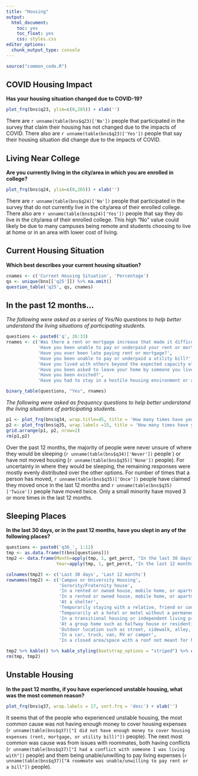 ```yaml
---
title: "Housing"
output: 
  html_document: 
    toc: yes
    toc_float: yes
    css: styles.css
editor_options: 
  chunk_output_type: console
---
```


```r
source("common_code.R")
```

## COVID Housing Impact
**Has your housing  situation changed due to COVID-19?**
```r
plot_frq(bns$q23, ylim=c(0,285)) + xlab('')
```
There are `r unname(table(bns$q23)['No'])` people that participated in the survey that claim their housing has not changed due to the impacts of COVID. There also are `r unname(table(bns$q23)['Yes'])` people that say their housing situation did change due to the impacts of COVID.

## Living Near College
**Are you currently living in the city/area in which you are enrolled in college?**
```r
plot_frq(bns$q24, ylim=c(0,265)) + xlab('')
```
There are `r unname(table(bns$q24)['No'])` people that participated in the survey that do not currently live in the city/area of their enrolled college. There also are `r unname(table(bns$q24)['Yes'])` people that say they do live in the city/area of their enrolled college. This high "No" value could likely be due to many campuses being remote and students choosing to live at home or in an area with lower cost of living.

## Current Housing Situation
**Which best describes your current housing situation?**
```r
cnames <- c('Current Housing Situation', 'Percentage')
qs <- unique(bns[['q25']]) %>% na.omit()
question_table('q25', qs, cnames)
```

## In the past 12 months...
*The following were asked as a series of Yes/No questions to help better understand the living situations of participating students.*
```r
questions <- paste0('q', 26:33)
rnames <- c('Was there a rent or mortgage increase that made it difficult to pay?',
            'Have you been unable to pay or underpaid your rent or mortgage?',
            'Have you ever been late paying rent or mortgage?',
            'Have you been unable to pay or underpaid a utility bill?',
            'Have you lived with others beyond the expected capacity of your house or apartment?',
            'Have you been asked to leave your home by someone you lived with?',
            'Have you been evicted?',
            'Have you had to stay in a hostile housing environment or abusive relationship because you had no other place to live?')

binary_table(questions, "Yes", rnames)
```

*The following were asked as frequency questions to help better understand the living situations of participating students.*

```r
p1 <- plot_frq(bns$q34, wrap.title=45, title = 'How many times have you been unsure of where you were going to sleep at night?') + xlab('')
p2 <- plot_frq(bns$q35, wrap.labels =15, title = 'How many times have you moved?') + xlab('')
grid.arrange(p1, p2, nrow=2)
rm(p1,p2)
```
Over the past 12 months, the majority of people were never unsure of where they would be sleeping (`r unname(table(bns$q34)['Never'])` people ) or have not moved housing (`r unname(table(bns$q35)['None'])` people). For uncertainty in where they would be sleeping, the remaining responses were mostly evenly distributed over the other options. For number of times that a person has moved, `r unname(table(bns$q35)['Once'])` people have claimed they moved once in the last 12 months and `r unname(table(bns$q35)['Twice'])` people have moved twice. Only a small minority have moved 3 or more times in the last 12 months.

## Sleeping Places
**In the last 30 days, or in the past 12 months, have you slept in any of the following places?**
```r
questions <- paste0('q36_', 1:12)
tmp <- as.data.frame(t(bns[questions]))
tmp2 <- data.frame(Month=apply(tmp, 1, get_perct, "In the last 30 days" ),
                   Year=apply(tmp, 1, get_perct, "In the last 12 months"))

colnames(tmp2) <- c('Last 30 days', 'Last 12 months')
rownames(tmp2) <- c('Campus or University Housing',
                    'Sorority/Fraternity house',
                    'In a rented or owned house, mobile home, or apartment (alone or with roommates or friends)',
                    'In a rented or owned house, mobile home, or apartment with my family (parent, guardian, relative or caretaker)',
                    'At a shelter',
                    'Temporarily staying with a relative, friend or couch surfing until I find other housing',
                    'Temporarily at a hotel or motel without a permanent home to return to (not on vacation or business travel)',
                    'In a transitional housing or independent living program',
                    'At a group home such as halfway house or residential program for mental health or substance abuse',
                    'Outdoor location such as street, sidewalk, alley, park, etc.',
                    'In a car, truck, van, RV or camper',
                    'In a closed area/space with a roof not meant for human habitation such as an abandoned building, garage, tent, etc.')

tmp2 %>% kable() %>% kable_styling(bootstrap_options = "striped") %>% column_spec(2, width='3.5cm') %>% column_spec(3, width='3.5cm')
rm(tmp, tmp2)
```

## Unstable Housing
**In the past 12 months, if you have experienced unstable housing, what was the most common reason?**
```r
plot_frq(bns$q37, wrap.labels = 17, sort.frq = 'desc') + xlab('')
```
It seems that of the people who experienced unstable housing, the most common cause was not having enough money to cover housing expenses (`r unname(table(bns$q37)["I did not have enough money to cover housing expenses (rent, mortgage, or utility bill)"])` people). The next most common was cause was from issues with roommates, both having conflicts (`r unname(table(bns$q37)["I had a conflict with someone I was living with"])` people) and them being unable/unwilling to pay living expenses (`r unname(table(bns$q37)["A roommate was unable/unwilling to pay rent or a bill"])` people). 


